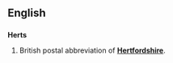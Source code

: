 ==English==
==={{abbreviation}}===
'''Herts'''

#British postal abbreviation of '''[[Hertfordshire]]'''.